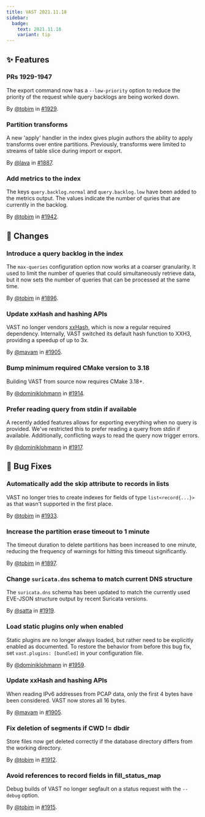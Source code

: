 ```yaml
---
title: VAST 2021.11.18
sidebar:
  badge:
    text: 2021.11.18
    variant: tip
---
```


## ✨ Features

### PRs 1929-1947

The export command now has a `--low-priority` option to reduce the priority of
the request while query backlogs are being worked down.

By [@tobim](https://github.com/tobim) in [#1929](https://github.com/tenzir/tenzir/pull/1929).

### Partition transforms

A new 'apply' handler in the index gives plugin authors the ability to
apply transforms over entire partitions. Previously, transforms were
limited to streams of table slice during import or export.

By [@lava](https://github.com/lava) in [#1887](https://github.com/tenzir/tenzir/pull/1887).

### Add metrics to the index

The keys `query.backlog.normal` and `query.backlog.low` have been added to the
metrics output. The values indicate the number of quries that are currently in
the backlog.

By [@tobim](https://github.com/tobim) in [#1942](https://github.com/tenzir/tenzir/pull/1942).

## 🔄 Changes

### Introduce a query backlog in the index

The `max-queries` configuration option now works at a coarser granularity. It
used to limit the number of queries that could simultaneously retrieve data,
but it now sets the number of queries that can be processed at the same time.

By [@tobim](https://github.com/tobim) in [#1896](https://github.com/tenzir/tenzir/pull/1896).

### Update xxHash and hashing APIs

VAST no longer vendors [xxHash](https://github.com/Cyan4973/xxHash), which is
now a regular required dependency. Internally, VAST switched its default hash
function to XXH3, providing a speedup of up to 3x.

By [@mavam](https://github.com/mavam) in [#1905](https://github.com/tenzir/tenzir/pull/1905).

### Bump minimum required CMake version to 3.18

Building VAST from source now requires CMake 3.18+.

By [@dominiklohmann](https://github.com/dominiklohmann) in [#1914](https://github.com/tenzir/tenzir/pull/1914).

### Prefer reading query from stdin if available

A recently added features allows for exporting everything when no query is
provided. We've restricted this to prefer reading a query from stdin if
available. Additionally, conflicting ways to read the query now trigger errors.

By [@dominiklohmann](https://github.com/dominiklohmann) in [#1917](https://github.com/tenzir/tenzir/pull/1917).

## 🐛 Bug Fixes

### Automatically add the skip attribute to records in lists

VAST no longer tries to create indexes for fields of type `list<record{...}>` as
that wasn't supported in the first place.

By [@tobim](https://github.com/tobim) in [#1933](https://github.com/tenzir/tenzir/pull/1933).

### Increase the partition erase timeout to 1 minute

The timeout duration to delete partitions has been increased to one minute,
reducing the frequency of warnings for hitting this timeout significantly.

By [@tobim](https://github.com/tobim) in [#1897](https://github.com/tenzir/tenzir/pull/1897).

### Change `suricata.dns` schema to match current DNS structure

The `suricata.dns` schema has been updated to match the currently used
EVE-JSON structure output by recent Suricata versions.

By [@satta](https://github.com/satta) in [#1919](https://github.com/tenzir/tenzir/pull/1919).

### Load static plugins only when enabled

Static plugins are no longer always loaded, but rather need to be explicitly
enabled as documented. To restore the behavior from before this bug fix, set
`vast.plugins: [bundled]` in your configuration file.

By [@dominiklohmann](https://github.com/dominiklohmann) in [#1959](https://github.com/tenzir/tenzir/pull/1959).

### Update xxHash and hashing APIs

When reading IPv6 addresses from PCAP data, only the first 4 bytes have been
considered. VAST now stores all 16 bytes.

By [@mavam](https://github.com/mavam) in [#1905](https://github.com/tenzir/tenzir/pull/1905).

### Fix deletion of segments if CWD != dbdir

Store files now get deleted correctly if the database directory differs from the
working directory.

By [@tobim](https://github.com/tobim) in [#1912](https://github.com/tenzir/tenzir/pull/1912).

### Avoid references to record fields in fill_status_map

Debug builds of VAST no longer segfault on a status request with the `--debug`
option.

By [@tobim](https://github.com/tobim) in [#1915](https://github.com/tenzir/tenzir/pull/1915).
